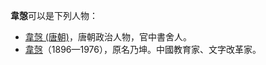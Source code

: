 '''韋愨'''可以是下列人物：
* [[韋愨_(唐朝)|韋愨 (唐朝)]]，唐朝政治人物，官中書舍人。
* [[韋愨|韋愨]]（1896—1976），原名乃坤。中國教育家、文字改革家。

{{disambig|W|Cat=二字韋姓人名消歧義}}